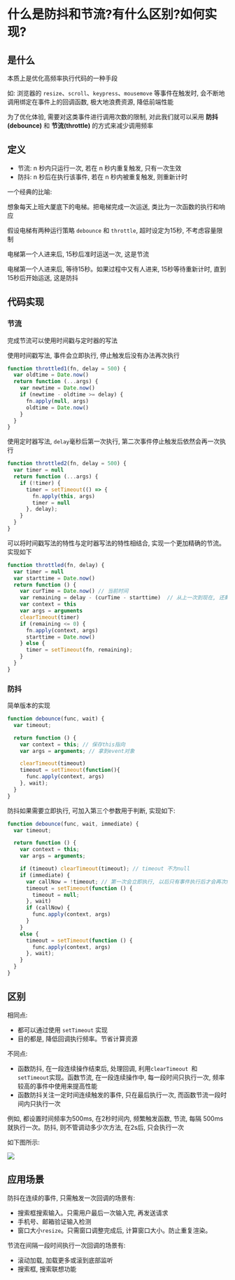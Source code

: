 # 什么是防抖和节流?有什么区别?如何实现?

## 是什么

本质上是优化高频率执行代码的一种手段

如: 浏览器的 `resize`、`scroll`、`keypress`、`mousemove` 等事件在触发时, 会不断地调用绑定在事件上的回调函数, 极大地浪费资源, 降低前端性能

为了优化体验, 需要对这类事件进行调用次数的限制, 对此我们就可以采用 **防抖(debounce)** 和 **节流(throttle)** 的方式来减少调用频率

## 定义

- 节流: n 秒内只运行一次, 若在 n 秒内重复触发, 只有一次生效
- 防抖: n 秒后在执行该事件, 若在 n 秒内被重复触发, 则重新计时

一个经典的比喻:

想象每天上班大厦底下的电梯。把电梯完成一次运送, 类比为一次函数的执行和响应

假设电梯有两种运行策略 `debounce` 和 `throttle`, 超时设定为15秒, 不考虑容量限制

电梯第一个人进来后, 15秒后准时运送一次, 这是节流

电梯第一个人进来后, 等待15秒。如果过程中又有人进来, 15秒等待重新计时, 直到15秒后开始运送, 这是防抖

## 代码实现

### 节流

完成节流可以使用时间戳与定时器的写法

使用时间戳写法, 事件会立即执行, 停止触发后没有办法再次执行

```js showLineNumbers copy
function throttled1(fn, delay = 500) {
  var oldtime = Date.now()
  return function (...args) {
    var newtime = Date.now()
    if (newtime - oldtime >= delay) {
      fn.apply(null, args)
      oldtime = Date.now()
    }
  }
}
```

使用定时器写法, `delay`毫秒后第一次执行, 第二次事件停止触发后依然会再一次执行

```js showLineNumbers copy
function throttled2(fn, delay = 500) {
  var timer = null
  return function (...args) {
    if (!timer) {
      timer = setTimeout(() => {
        fn.apply(this, args)
        timer = null
      }, delay);
    }
  }
}
```

可以将时间戳写法的特性与定时器写法的特性相结合, 实现一个更加精确的节流。实现如下

```js showLineNumbers copy
function throttled(fn, delay) {
  var timer = null
  var starttime = Date.now()
  return function () {
    var curTime = Date.now() // 当前时间
    var remaining = delay - (curTime - starttime)  // 从上一次到现在, 还剩下多少多余时间
    var context = this
    var args = arguments
    clearTimeout(timer)
    if (remaining <= 0) {
      fn.apply(context, args)
      starttime = Date.now()
    } else {
      timer = setTimeout(fn, remaining);
    }
  }
}
```

### 防抖

简单版本的实现

```js showLineNumbers copy
function debounce(func, wait) {
  var timeout;

  return function () {
    var context = this; // 保存this指向
    var args = arguments; // 拿到event对象

    clearTimeout(timeout)
    timeout = setTimeout(function(){
      func.apply(context, args)
    }, wait);
  }
}
```

防抖如果需要立即执行, 可加入第三个参数用于判断, 实现如下: 

```js showLineNumbers copy
function debounce(func, wait, immediate) {
  var timeout;

  return function () {
    var context = this;
    var args = arguments;

    if (timeout) clearTimeout(timeout); // timeout 不为null
    if (immediate) {
      var callNow = !timeout; // 第一次会立即执行, 以后只有事件执行后才会再次触发
      timeout = setTimeout(function () {
        timeout = null;
      }, wait)
      if (callNow) {
        func.apply(context, args)
      }
    }
    else {
      timeout = setTimeout(function () {
        func.apply(context, args)
      }, wait);
    }
  }
}
```

## 区别

相同点: 

- 都可以通过使用 `setTimeout` 实现
- 目的都是, 降低回调执行频率。节省计算资源

不同点: 

- 函数防抖, 在一段连续操作结束后, 处理回调, 利用`clearTimeout `和 `setTimeout`实现。函数节流, 在一段连续操作中, 每一段时间只执行一次, 频率较高的事件中使用来提高性能
- 函数防抖关注一定时间连续触发的事件, 只在最后执行一次, 而函数节流一段时间内只执行一次

例如, 都设置时间频率为500ms, 在2秒时间内, 频繁触发函数, 节流, 每隔 500ms 就执行一次。防抖, 则不管调动多少次方法, 在2s后, 只会执行一次

如下图所示: 

![](https://static.vue-js.com/a2c81b50-8787-11eb-ab90-d9ae814b240d.png)


## 应用场景

防抖在连续的事件, 只需触发一次回调的场景有: 

- 搜索框搜索输入。只需用户最后一次输入完, 再发送请求
- 手机号、邮箱验证输入检测
- 窗口大小`resize`。只需窗口调整完成后, 计算窗口大小。防止重复渲染。

节流在间隔一段时间执行一次回调的场景有: 

- 滚动加载, 加载更多或滚到底部监听
- 搜索框, 搜索联想功能
